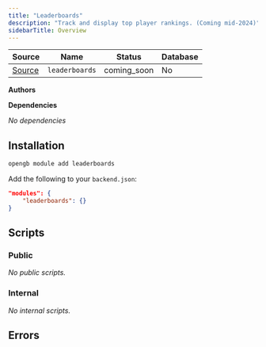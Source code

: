 ```yaml
---
title: "Leaderboards"
description: "Track and display top player rankings. (Coming mid-2024)"
sidebarTitle: Overview
---
```


| Source                                                                           | Name       | Status     | Database     |
| -------------------------------------------------------------------------------- | ---------- | ---------- | ------------ |
| [Source](https://github.com/rivet-gg/opengb-modules/tree/main/modules/leaderboards) | `leaderboards` | coming_soon | No |

**Authors**



**Dependencies**

_No dependencies_

## Installation

<Tabs>

<Tab title="CLI">

```sh CLI
opengb module add leaderboards
```

</Tab>

<Tab title="backend.json">

Add the following to your `backend.json`:

```json backend.json
"modules": {
	"leaderboards": {}
}

```
</Tab>

</Tabs>



## Scripts

### Public

<CardGroup>_No public scripts._</CardGroup>

### Internal

<CardGroup>_No internal scripts._</CardGroup>

## Errors


